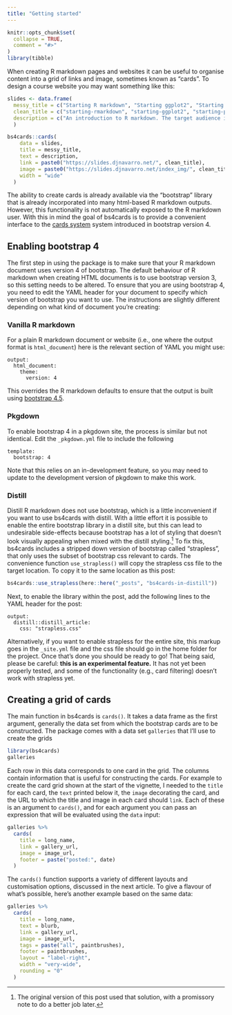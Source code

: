```yaml
---
title: "Getting started"
---
```


```r
knitr::opts_chunk$set(
  collapse = TRUE,
  comment = "#>"
)
library(tibble)
```

When creating R markdown pages and websites it can be useful to organise content into a grid of links and image, sometimes known as "cards". To design a course website you may want something like this:

```r
slides <- data.frame(
  messy_title = c("Starting R markdown", "Starting ggplot2", "Starting programming"),
  clean_title = c("starting-rmarkdown", "starting-ggplot2", "starting-programming"),
  description = c("An introduction to R markdown. The target audience is a novice R user with no previous experience with markdown.", "An introduction to ggplot2. The target audience is a novice user with no previous experience with R or ggplot2.", text = "This is primarily a tutorial on making generative art in R, but in doing so introduces core programming constructs and data structures. It is assumed the user has some previous experience with ggplot2.")
  )

bs4cards::cards(
    data = slides,
    title = messy_title,
    text = description,
    link = paste0("https://slides.djnavarro.net/", clean_title),
    image = paste0("https://slides.djnavarro.net/index_img/", clean_title, ".png"),
    width = "wide"
  )
```

The ability to create cards is already available via the "bootstrap" library that is already incorporated into many html-based R markdown outputs. However, this functionality is not automatically exposed to the R markdown user. With this in mind the goal of bs4cards is to provide a convenient interface to the [cards system](https://getbootstrap.com/docs/4.5/components/card/) system introduced in bootstrap version 4.


## Enabling bootstrap 4

The first step in using the package is to make sure that your R markdown document uses version 4 of bootstrap. The default behaviour of R markdown when creating HTML documents is to use bootstrap version 3, so this setting needs to be altered. To ensure that you are using bootstrap 4, you need to edit the YAML header for your document to specify which version of bootstrap you want to use. The instructions are slightly different depending on what kind of document you're creating:

### Vanilla R markdown

For a plain R markdown document or website (i.e., one where the output format is `html_document`) here is the relevant section of YAML you might use:

```
output:
  html_document:
    theme:
      version: 4
```

This overrides the R markdown defaults to ensure that the output is built using [bootstrap 4.5](https://getbootstrap.com/docs/4.5/getting-started/introduction/). 

### Pkgdown

To enable bootstrap 4 in a pkgdown site, the process is similar but not identical. Edit the `_pkgdown.yml` file to include the following

```
template:
  bootstrap: 4
```

Note that this relies on an in-development feature, so you may need to update to the development version of pkgdown to make this work.


### Distill

Distill R markdown does not use bootstrap, which is a little inconvenient if you want to use bs4cards with distill. With a little effort it is possible to enable the entire bootstrap library in a distill site, but this can lead to undesirable side-effects because bootstrap has a lot of styling that doesn't look visually appealing when mixed with the distill styling.^[The original version of this post used that solution, with a promissory note to do a better job later.] To fix this, bs4cards includes a stripped down version of bootstrap called "strapless", that only uses the subset of bootstrap css relevant to cards. The convenience function `use_strapless()` will copy the strapless css file to the target location. To copy it to the same location as this post:

```r
bs4cards::use_strapless(here::here("_posts", "bs4cards-in-distill"))
```

Next, to enable the library within the post, add the following lines to the YAML header for the post:

```
output:
  distill::distill_article:
    css: "strapless.css"
```

Alternatively, if you want to enable strapless for the entire site, this markup goes in the `_site.yml` file and the css file should go in the home folder for the project. Once that's done you should be ready to go! That being said, please be careful: **this is an experimental feature.** It has not yet been properly tested, and some of the functionality (e.g., card filtering) doesn't work with strapless yet.


## Creating a grid of cards

The main function in bs4cards is `cards()`. It takes a data frame as the first argument, generally the data set from which the bootstrap cards are to be constructed. The package comes with a data set `galleries` that I'll use to create the grids

```r
library(bs4cards)
galleries
```

Each row in this data corresponds to one card in the grid. The columns contain information that is useful for constructing the cards. For example to create the card grid shown at the start of the vignette, I needed to the `title` for each card, the `text` printed below it, the `image` decorating the card, and the URL to which the title and image in each card should `link`. Each of these is an argument to `cards()`, and for each argument you can pass an expression that will be evaluated using the `data` input:

```r
galleries %>% 
  cards(
    title = long_name,
    link = gallery_url,
    image = image_url,
    footer = paste("posted:", date)
  )
```

The `cards()` function supports a variety of different layouts and customisation options, discussed in the next article. To give a flavour of what's possible, here's another example based on the same data:

```r
galleries %>% 
  cards(
    title = long_name,
    text = blurb,
    link = gallery_url,
    image = image_url,
    tags = paste("all", paintbrushes),
    footer = paintbrushes,
    layout = "label-right", 
    width = "very-wide",
    rounding = "0"
  )
```



